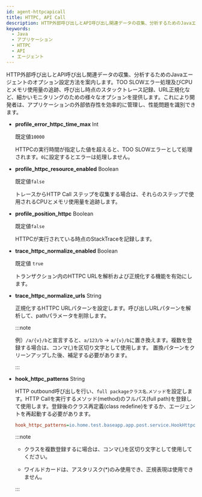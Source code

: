 ```yaml
---
id: agent-httpcapicall
title: HTTPC, API Call
description: HTTP外部呼び出しとAPI呼び出し関連データの収集、分析するためのJavaエージェントのオプション設定方法を案内します。TOO SLOWエラー処理及びCPUとメモリ使用量の追跡、呼び出し時点のスタックトレース記録、URL正規化など、細かいモニタリングのための様々なオプションを提供します。これにより開発者は、アプリケーションの外部依存性を効率的に管理し、性能問題を識別できます。
keywords:
  - Java
  - アプリケーション
  - HTTPC
  - API
  - エージェント
---
```


HTTP外部呼び出しとAPI呼び出し関連データの収集、分析するためのJavaエージェントのオプション設定方法を案内します。TOO SLOWエラー処理及びCPUとメモリ使用量の追跡、呼び出し時点のスタックトレース記録、URL正規化など、細かいモニタリングのための様々なオプションを提供します。これにより開発者は、アプリケーションの外部依存性を効率的に管理し、性能問題を識別できます。

- **profile_error_httpc_time_max** <span class='type'>Int</span>

  既定値`10000`

  HTTPCの実行時間が指定した値を超えると、TOO SLOWエラーとして処理されます。`0`に設定するとエラーは処理しません。

- **profile_httpc_resource_enabled** <span class='type'>Boolean</span>

  既定値`false`

  トレースからHTTP Call ステップを収集する場合は、それらのステップで使用されるCPUとメモリ使用量を追跡します。

- **profile_position_httpc** <span class='type'>Boolean</span>

  既定値`false`

  HTTPCが実行されている時点のStackTraceを記録します。

- **trace_httpc_normalize_enabled** <span class='type'>Boolean</span>

  既定値 `true`

  トランザクション内のHTTPC URLを解析および正規化する機能を有効にします。

- **trace_httpc_normalize_urls** <span class='type'>String</span>

  正規化するHTTPC URLパターンを設定します。呼び出しURLパターンを解析して、pathパラメータを削除します。

  :::note

  例）`/a/{v}/b`と宣言すると、`a/123/b` → `a/{v}/b`に置き換えます。複数を登録する場合は、コンマ(,)を区切り文字として使用します。 置換パターンをクリーンアップした後、補足する必要があります。

  :::

- **hook_httpc_patterns** <span class='type'>String</span>

  HTTP outbound呼び出しを行い、`full packageクラス名`.`メソッド`を設定します。HTTP Callを実行するメソッド(method)のフルパス(full path)を登録して使用します。登録後のクラス再定義(class redefine)をするか、エージェントを再起動する必要があります。

  ```ini title='whatap.conf'
  hook_httpc_patterns=io.home.test.baseapp.app.post.service.HookHttpcService.*
  ```

  :::note

  - クラスを複数登録するに場合は、コンマ(,)を区切り文字として使用してください。 

  - ワイルドカードは、アスタリスク(\*)のみ使用でき、正規表現は使用できません。

  :::

